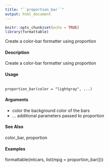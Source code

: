 ```yaml
---
title: "``proportion_bar``"
output: html_document
---
```



```r
knitr::opts_chunk$set(echo = TRUE)
library(formattable)
```

Create a color-bar formatter using proportion

#### Description
Create a color-bar formatter using proportion

#### Usage
<pre><code>
proportion_bar(color = "lightgray", ...)
</code></pre>

#### Arguments
* color the background color of the bars
* ... additional parameters passed to proportion

#### See Also
color_bar, proportion

#### Examples
formattable(mtcars, list(mpg = proportion_bar()))

